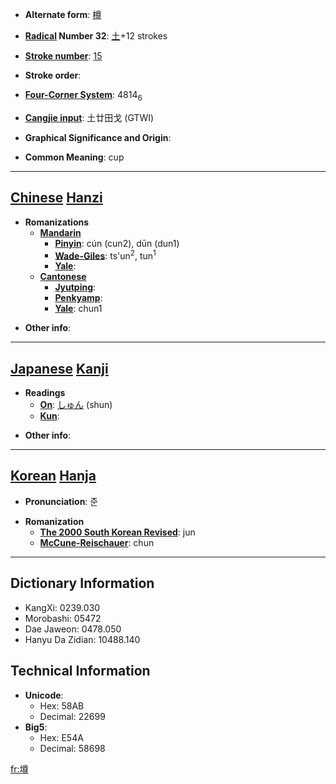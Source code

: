 * '''Alternate form''': [[樽]]

* '''[[Wiktionary:Chinese radical index| Radical]] Number 32''': [[Wiktionary:Chinese radical index 土|土]]+12 strokes

* '''[[Wiktionary:Chinese total strokes index|Stroke number]]''': [[Wiktionary:Chinese total strokes index 15|15]]

* '''Stroke order''': 

* '''[[Wiktionary:Chinese four corner index|Four-Corner System]]''': 4814<sub>6</sub>

* '''[[Wiktionary:Chinese Cangjie index|Cangjie input]]''': 土廿田戈 (GTWI)

* '''Graphical Significance and Origin''': 

* '''Common Meaning''': cup

----

== [[Chinese]] [[Hanzi]] ==

* '''Romanizations'''
** '''[[Mandarin]]'''
*** '''[[Pinyin]]''': cún (cun2), dūn (dun1)
*** '''[[Wade-Giles]]''': ts'un<sup>2</sup>, tun<sup>1</sup>
*** '''[[Yale]]''': 
** '''[[Cantonese]]'''
*** '''[[Jyutping]]''':
*** '''[[Penkyamp]]''': 
*** '''[[Yale]]''': chun1

* '''Other info''': 

----

== [[Japanese]] [[Kanji]] ==

* '''Readings'''
** '''[[On]]''': [[しゅん]] (shun)
** '''[[Kun]]''': 

* '''Other info''':  

----

== [[Korean]] [[Hanja]] ==

* '''Pronunciation''': 준

* '''Romanization'''
** '''[[The 2000 South Korean Revised Romanization|The 2000 South Korean Revised]]''': jun
** '''[[McCune-Reischauer]]''': chun

----

== Dictionary Information ==

* KangXi: 0239.030
* Morobashi: 05472
* Dae Jaweon: 0478.050
* Hanyu Da Zidian: 10488.140

== Technical Information ==

* '''Unicode''':
** Hex: 58AB
** Decimal: 22699
* '''Big5''':
** Hex: E54A
** Decimal: 58698

[[fr:墫]]
